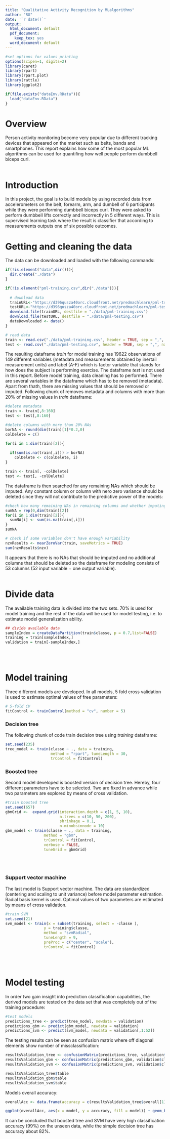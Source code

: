 ```yaml
---
title: "Qualitative Activity Recognition by MLalgorithms"
author: "RG"
date: '`r date()`'
output:
  html_document: default
  pdf_document:
    keep_tex: yes
  word_document: default
---
```

```r
#set options for values printing
options(scipen=1, digits=2)
library(caret)
library(rpart)
library(rpart.plot)
library(rattle)
library(ggplot2)

if(file.exists("dataEnv.RData")){
  load("dataEnv.RData")
}
```


# Overview
Person activity monitoring become very popular due to different tracking devices that appeared on the market such as belts, bands and smartphones. This report explains how some of the most popular ML algorithms can be used for quantifing how well people perform dumbbell biceps curl.
<br><br>

# Introduction

In this project, the goal is to build models by using recorded data from accelerometers on the belt, forearm, arm, and dumbell of 6 participants while they were performing dumbbell biceps curl. They were asked to perform dumbbell lifts correctly and incorrectly in 5 different ways. This is supervised learning task where the result is classifier that according to measurements outputs one of six possible outcomes.

# Getting and cleaning the data

The data can be downloaded and loaded with the following commands:

```r
if(!is.element("data",dir())){
  dir.create("./data")
}

if(!is.element("pml-training.csv",dir("./data"))){
  
  # download data
  trainURL<-"https://d396qusza40orc.cloudfront.net/predmachlearn/pml-training.csv"
  testURL<-"https://d396qusza40orc.cloudfront.net/predmachlearn/pml-testing.csv"
  download.file(trainURL, destfile = "./data/pml-training.csv")
  download.file(testURL, destfile = "./data/pml-testing.csv")
  dateDownloaded <- date()
}

# read data
train <- read.csv("./data/pml-training.csv", header = TRUE, sep = ",", na.strings=c("NA", "", "#DIV/0!"))
test <- read.csv("./data/pml-testing.csv", header = TRUE, sep = ",", na.strings=c("NA", "", "#DIV/0!"))
```

The resulting dataframe $train$ for model training has 19622 observations of 149 different variables (metadata and measurements obtained by inertail measurement units) and label (A-F) which is factor variable that stands for how does the subject is performing exercise. The dataframe $test$ is not used in this report.
Before model training, data cleaning has to performed. There are several variables in the dataframe which has to be removed (metadata). Apart from thath, there are missing values that should be removed or imputed. Following chunk of removes metadata and columns with more than 20% of missing values in $train$ dataframe:

```r
#delete metadata
train <- train[,8:160]
test <- test[,8:160]

#delete columns with more than 20% NAs
borNA <- round(dim(train)[1]*0.2,0)
colDelete = c()

for(i in 1:dim(train)[2]){
  
  if(sum(is.na(train[,i])) > borNA)
    colDelete <- c(colDelete, i)    
}

train <- train[, -colDelete]
test <- test[, -colDelete]
```

The dataframe is then searched for any remaining NAs which should be imputed. Any constant column or column with nero zero variance should be deleted since they will not contribute to the predictive power of the models:

```r
#check how many remaining NAs in remaining columns and whether imputing should be performed
sumNA = rep(0,dim(train)[2])
for(i in 1:dim(train)[2]){  
  sumNA[i] <- sum(is.na(train[,i]))  
}
sumNA

# check if some variables don't have enough variability
nzvResults <- nearZeroVar(train, saveMetrics = TRUE)
sum(nzvResults$nzv)
```
It appears that there is no NAs that should be imputed and no additional columns that should be deleted so the dataframe for modeling consists of 53 columns (52 input variable + one output variable).
<br><br>

# Divide data

The available training data is divided into the two sets. 70% is used for model training and the rest of the data will be used for model testing, i.e. to estimate model generalization ability.

```r
## divide available data
sampleIndex = createDataPartition(train$classe, p = 0.7,list=FALSE)
training = train[sampleIndex,]
validation = train[-sampleIndex,]
```
<br><br>

# Model training

Three different models are developed. In all models, 5 fold cross validation is used to estimate optimal values of free parameters:

```r
# 5-fold CV
fitControl <- trainControl(method = "cv", number = 5)
```

### Decision tree
The following chunk of code train decision tree using $training$ dataframe:

```r
set.seed(235)
tree_model <- train(classe ~ ., data = training,
                    method = "rpart", tuneLength = 30,
                    trControl = fitControl)
```

### Boosted tree
Second model developed is boosted version of decision tree. Hereby, four different parameters have to be selected. Two are fixed in advance while two parameters are explored by means of cross validation.

```r
#train boosted tree
set.seed(657)
gbmGrid <-  expand.grid(interaction.depth = c(1, 5, 10),
                        n.trees = c(10, 50, 200),
                        shrinkage = 0.1,
                        n.minobsinnode = 10)
gbm_model <- train(classe ~ ., data = training,
                 method = "gbm",
                 trControl = fitControl,
                 verbose = FALSE,
                 tuneGrid = gbmGrid)
```
<br><br>
                    
### Support vector machine

The last model is Support vector machine. The data are standardized (centering and scaling to unit variance) before model parameter estimation. Radial basis kernel is used. Optimal values of two parameters are estimated by means of cross validation.

```r
#train SVM
set.seed(21)
svm_model <- train(x = subset(training, select = -classe ),
                 y = training$classe,
                 method = "svmRadial",
                 tuneLength = 9,
                 preProc = c("center", "scale"),
                 trControl = fitControl)
```
<br><br>

# Model testing

In order two gain insight into prediction classification capabilities, the derived models are tested on the data set that was completely out of the training procedure:

```r
#test models
predictions_tree <- predict(tree_model, newdata = validation)
predictions_gbm <- predict(gbm_model, newdata = validation)
predictions_svm <- predict(svm_model, newdata = validation[,1:52])
```

The testing results can be seen as confusion matrix where off diagonal elements show number of missclassification:
```r
resultsValidation_tree <- confusionMatrix(predictions_tree, validation$classe)
resultsValidation_gbm <- confusionMatrix(predictions_gbm, validation$classe)
resultsValidation_svm <- confusionMatrix(predictions_svm, validation$classe)

resultsValidation_tree$table
resultsValidation_gbm$table
resultsValidation_svm$table
```

Models overall accuracy:
```r
overallAcc <- data.frame(accuracy = c(resultsValidation_tree$overall[1], resultsValidation_gbm$overall[1],resultsValidation_svm$overall[1]), model = c("tree","boosted tree", "svm"))

ggplot(overallAcc, aes(x = model, y = accuracy, fill = model)) + geom_bar(stat = "identity")
```

It can be concluded that boosted tree and SVM have very high classification accuracy (99%) on the unseen data, while the simple decision tree has accuracy about 82%.



